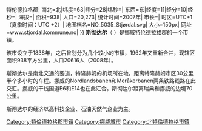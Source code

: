 {{城市|
城市名称=斯彻达尔|
外文名称={{lang|no|Stjørdal}}|
代表图像=Stjoerdal railway station.jpg|
国家=挪威|
区=特伦德拉格{{!}}特伦德拉格郡|
南北=北|纬度=63|纬分=28|纬秒=|
东西=东|经度=11|经分=10|经秒=|
海拔=|
面积=938|
人口=20,273|
统计时间=2007年|
市长=|
时区=UTC+1（夏季时间：UTC +2）|
地图档名=NO_5035_Stjørdal.svg|
大小=150px|
网址=www.stjordal.kommune.no|
}}
'''斯彻达尔'''（{{lang-no|Stjørdal}} {{audio|Stjordal.ogg|聆听}}）是[[挪威|挪威]][[特伦德拉格郡|特伦德拉格郡]]的一个市镇。

该市设立于1838年，之后曾划分为几个较小的市镇，1962年又重新合并，现辖区面积938平方公里，人口20616人（2008年）。

斯彻达尔是南北交通的要道，特隆赫姆的机场所在地，距离特隆赫姆市区30公里半个多小时的车程。挪威的Nordlandsbanen和Meråkerbanen两条铁路线路在此交汇。挪威的干线国道E6和E14也在此汇合。斯彻达尔距离瑞典和挪威的边境70公里。

斯彻达尔的经济以高科技企业、石油天然气企业为主。

{{特伦德拉格郡市镇列表}}

[[Category:特倫德拉格郡市鎮|Category:特倫德拉格郡市鎮]]
[[Category:挪威城市|Category:挪威城市]]
[[Category:北特倫德拉格市鎮|Category:北特倫德拉格市鎮]]
